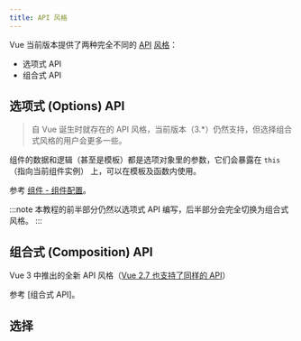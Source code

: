 ```yaml
---
title: API 风格
---
```


Vue 当前版本提供了两种完全不同的 [API](https://cn.vuejs.org/api/) [风格](https://cn.vuejs.org/guide/introduction.html#api-styles)：

+ 选项式 API
+ 组合式 API

## 选项式 (Options) API

>自 Vue 诞生时就存在的 API 风格，当前版本（3.*）仍然支持，但选择组合式风格的用户会更多一些。

组件的数据和逻辑（甚至是模板）都是选项对象里的参数，它们会暴露在 `this`（指向当前组件实例） 上，可以在模板及函数内使用。

参考 [组件 - 组件配置](/vue/component/#组件配置)。

:::note
本教程的前半部分仍然以选项式 API 编写，后半部分会完全切换为组合式风格。
:::

## 组合式 (Composition) API

Vue 3 中推出的全新 API 风格（[Vue 2.7 也支持了同样的 API](https://v2.cn.vuejs.org/v2/guide/migration-vue-2-7.html)）

参考 [组合式 API]。

## 选择
